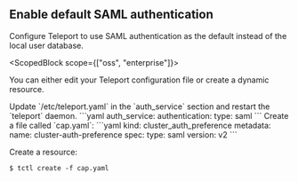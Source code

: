 ## Enable default SAML authentication

Configure Teleport to use SAML authentication as the default instead of the local
user database.

<ScopedBlock scope={["oss", "enterprise"]}>

You can either edit your Teleport configuration file or create a dynamic
resource.

</ScopedBlock> 

<Tabs>
  <TabItem label="Static Config (Self-Hosted)" scope={["oss", "enterprise"]}>
 Update `/etc/teleport.yaml` in the `auth_service` section and restart the `teleport` daemon.
  ```yaml
  auth_service:
    authentication:
      type: saml
  ```
  </TabItem>
  <TabItem scope={["cloud"]} label="Dynamic Resources (All Editions)">
  Create a file called `cap.yaml`:
  ```yaml
  kind: cluster_auth_preference
  metadata:
    name: cluster-auth-preference
  spec:
    type: saml
  version: v2
  ```

  Create a resource:

  ```code
  $ tctl create -f cap.yaml
  ```
  </TabItem>
</Tabs>
